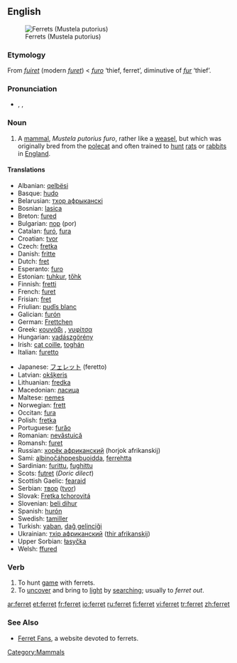 ==English==
{{wikipedia}}
[[Image:Ilder.jpg|thumb|Ferrets (Mustela putorius)]]

===Etymology===
From {{OF.}} ''[[fuiret]]'' (modern ''[[furet]]'') < {{LL.}} ''[[furo]]'' ‘thief, ferret’, diminutive of {{L.}} ''[[fur#Latin|fur]]'' ‘thief’.

===Pronunciation===
*{{enPR|fĕr'ət}}, {{IPA|/ˈfɛrɪt/}}, {{SAMPA|/"fer@t/}}
*:{{rhymes|ɛrɪt}}

===Noun===
{{en-noun}}

#A [[mammal]], ''Mustela putorius furo'', rather like a [[weasel]], but which was originally bred from the [[polecat]] and often trained to [[hunt]] [[rat]]s or [[rabbit]]s in [[England]].

====Translations====
{{trans-top|the mammal ''Mustela putorius furo''}}
*Albanian: [[qelbësi]]
*Basque: [[hudo]]
*Belarusian: [[тхор афрыканскі]]
*Bosnian: [[lasica]] {{f}}
*Breton: [[fured]]
*Bulgarian: [[пор]] (por)
*Catalan: [[furó]], [[fura]]
*Croatian: [[tvor]]
*Czech: [[fretka]]
*Danish: [[fritte]] {{c}}
*Dutch: [[fret]] {{m}}
*Esperanto: [[furo]]
*Estonian: [[tuhkur]], [[tőhk]]
*Finnish: [[fretti]]
*French: [[furet]] {{m}}
*Frisian: [[fret]]
*Friulian: [[pudîs blanc]]
*Galician: [[furón]]
*German: [[Frettchen]] {{n}}
*Greek: [[κουνάβι]] {{n}}, [[νυφίτσα]] {{f}}
*Hungarian: [[vadászgörény]]
*Irish: [[cat coille]], [[toghán]]
*Italian: [[furetto]] {{m}}
{{trans-mid}}
*Japanese: [[フェレット]] (feretto)
*Latvian: [[okšķeris]]
*Lithuanian: [[fredka]]
*Macedonian: [[ласица]]
*Maltese: [[nemes]]
*Norwegian: [[frett]]
*Occitan: [[fura]]
*Polish: [[fretka]]
*Portuguese: [[furăo]] {{m}}
*Romanian: [[nevăstuică]]
*Romansh: [[furet]]
*Russian: [[хорёк африканский]] (horjok afrikanskij)
*Sami: [[albinočáhppesbuoidda]], [[ferrehtta]]
*Sardinian: [[furittu]], [[fughittu]]
*Scots: [[futret]] (''Doric dilect'')
*Scottish Gaelic: [[fearaid]]
*Serbian: [[твор]] ([[tvor]])
*Slovak: [[Fretka tchorovitá]]
*Slovenian: [[beli dihur]] {{m}}
*Spanish: [[hurón]] {{m}}
*Swedish: [[tamiller]]
*Turkish: [[yaban]], [[dağ gelinciği]]
*Ukrainian: [[тхiр африканский]] ([[thir afrikanskij]])
*Upper Sorbian: [[łasyčka]]
*Welsh: [[ffured]]
{{trans-bottom}}

===Verb===
{{en-verb}}

# To hunt [[game]] with ferrets.
# To [[uncover]] and bring to [[light]] by [[searching]]; usually to ''ferret out''.

[[Category:Mammals]]

[[ar:ferret]]
[[et:ferret]]
[[fr:ferret]]
[[io:ferret]]
[[ru:ferret]]
[[fi:ferret]]
[[vi:ferret]]
[[tr:ferret]]
[[zh:ferret]]
===See Also===
* [http://www.ferretfans.com Ferret Fans], a website devoted to ferrets.